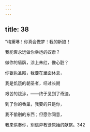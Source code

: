 ```yaml
---
---
---
```

title: 38
---




“梅黛琳！你真会做梦！我的新娘！

我能否永远做你幸运的奴隶？

做你的盾牌，涂上朱红，像心脏？

你银色圣殿，我要在里面休息，

我是饥饿的朝圣者，经过长期

艰苦的跋涉，——终于见到了奇迹。

到了你的香巢，我要的只是你，

我不偷别的东西；但愿你同意，

我来供奉你，别信异教徒原始的献祭。342